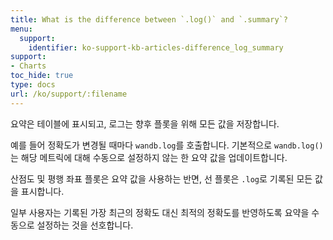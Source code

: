 ---
title: What is the difference between `.log()` and `.summary`?
menu:
  support:
    identifier: ko-support-kb-articles-difference_log_summary
support:
- Charts
toc_hide: true
type: docs
url: /ko/support/:filename
---

요약은 테이블에 표시되고, 로그는 향후 플롯을 위해 모든 값을 저장합니다.

예를 들어 정확도가 변경될 때마다 `wandb.log`를 호출합니다. 기본적으로 `wandb.log()`는 해당 메트릭에 대해 수동으로 설정하지 않는 한 요약 값을 업데이트합니다.

산점도 및 평행 좌표 플롯은 요약 값을 사용하는 반면, 선 플롯은 `.log`로 기록된 모든 값을 표시합니다.

일부 사용자는 기록된 가장 최근의 정확도 대신 최적의 정확도를 반영하도록 요약을 수동으로 설정하는 것을 선호합니다.
